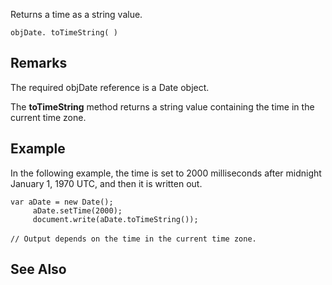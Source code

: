 Returns a time as a string value.

 objDate. toTimeString( )

==Remarks==
The required objDate reference is a Date object.

The '''toTimeString''' method returns a string value containing the time in the current time zone.


==Example==
In the following example, the time is set to 2000 milliseconds after midnight January 1, 1970 UTC, and then it is written out.

 var aDate = new Date();
      aDate.setTime(2000);
      document.write(aDate.toTimeString());
 
 // Output depends on the time in the current time zone.

==See Also==

              

              

